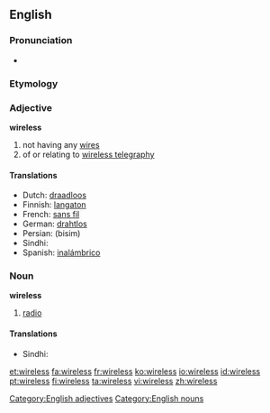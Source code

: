 ==English==

===Pronunciation===
*{{audio|en-us-wireless.ogg|Audio (US)}}

===Etymology===
{{suffix|wire|less}}

===Adjective===
'''wireless'''
#not having any [[wire]]s
#of or relating to [[wireless telegraphy]]

[[Category:English adjectives]]

====Translations====
{{top}}
*Dutch: [[draadloos]]
*Finnish: [[langaton]]
*French: [[sans fil]]
*German: [[drahtlos]]
*Persian: {{fa-Arab|[[بی‌سیم]]}} (bisim)
*Sindhi: {{SDchar|[[ريتار]]}}
*Spanish: [[inalámbrico]]
{{bottom}}

===Noun===
{{wikipedia}}
'''wireless'''
# {{dated}} [[radio]]

====Translations====
*Sindhi: {{SDchar|[[ريتار]]}}

[[Category:English nouns]]

[[et:wireless]]
[[fa:wireless]]
[[fr:wireless]]
[[ko:wireless]]
[[io:wireless]]
[[id:wireless]]
[[pt:wireless]]
[[fi:wireless]]
[[ta:wireless]]
[[vi:wireless]]
[[zh:wireless]]
